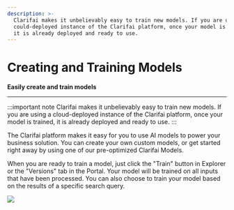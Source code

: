 ```yaml
---
description: >-
  Clarifai makes it unbelievably easy to train new models. If you are using a
  could-deployed instance of the Clarifai platform, once your model is trained,
  it is already deployed and ready to use.
---
```


# Creating and Training Models

**Easily create and train models**
<hr />

:::important note
Clarifai makes it unbelievably easy to train new models. If you are using a cloud-deployed instance of the Clarifai platform, once your model is trained, it is already deployed and ready to use.
:::

The Clarifai platform makes it easy for you to use AI models to power your business solution. You can create your own custom models, or get started right away by using one of our pre-optimized Clarifai Models.

When you are ready to train a model, just click the "Train" button in Explorer or the "Versions" tab in the Portal. Your model will be trained on all inputs that have been processed. You can also choose to train your model based on the results of a specific search query. 

![](/img/enlight.svg)


<DocCardList items={useCurrentSidebarCategory().items}/>

